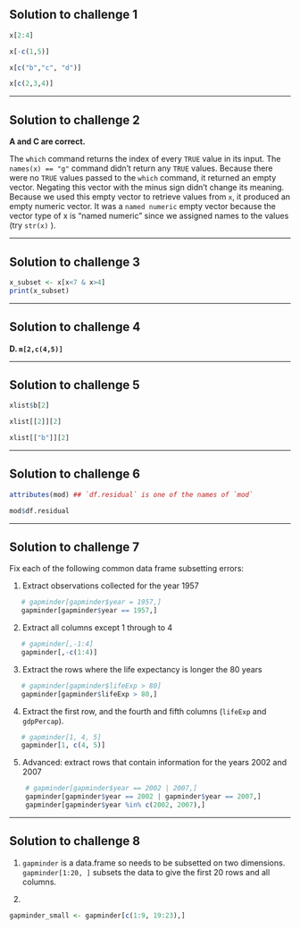 ## Solution to challenge 1

```r
x[2:4]
```

```r
x[-c(1,5)]
```

```r
x[c("b","c", "d")]
```

```r
x[c(2,3,4)]
```

---


## Solution to challenge 2

**A and C are correct.**

The `which` command returns the index of every `TRUE` value in its
input. The `names(x) == "g"` command didn't return any `TRUE` values. Because
there were no `TRUE` values passed to the `which` command, it returned an
empty vector. Negating this vector with the minus sign didn't change its
meaning. Because we used this empty vector to retrieve values from `x`, it
produced an empty numeric vector. It was a `named numeric` empty vector
because the vector type of x is "named numeric" since we assigned names to the
values (try `str(x)` ).

---

## Solution to challenge 3

```r
x_subset <- x[x<7 & x>4]
print(x_subset)
```

---



## Solution to challenge 4

 **D. `m[2,c(4,5)]`**

---



## Solution to challenge 5

```r
xlist$b[2]
```

```r
xlist[[2]][2]
```

```r
xlist[["b"]][2]
```

---


## Solution to challenge 6

```r
attributes(mod) ## `df.residual` is one of the names of `mod`
```

```r
mod$df.residual
```

---


## Solution to challenge 7

Fix each of the following common data frame subsetting errors:

1. Extract observations collected for the year 1957

```r
   # gapminder[gapminder$year = 1957,]
   gapminder[gapminder$year == 1957,]
```

2. Extract all columns except 1 through to 4

```r
   # gapminder[,-1:4]
   gapminder[,-c(1:4)]
```

3. Extract the rows where the life expectancy is longer the 80 years

```r
   # gapminder[gapminder$lifeExp > 80]
   gapminder[gapminder$lifeExp > 80,]
```

4. Extract the first row, and the fourth and fifth columns
  (`lifeExp` and `gdpPercap`).

```r
   # gapminder[1, 4, 5]
   gapminder[1, c(4, 5)]
```

5. Advanced: extract rows that contain information for the years 2002 and 2007

```r
    # gapminder[gapminder$year == 2002 | 2007,]
    gapminder[gapminder$year == 2002 | gapminder$year == 2007,]
    gapminder[gapminder$year %in% c(2002, 2007),]
```
 
---
 

## Solution to challenge 8

1.  `gapminder` is a data.frame so needs to be subsetted on two dimensions. `gapminder[1:20, ]` subsets the data to give the first 20 rows and all columns.

2. 

```r
gapminder_small <- gapminder[c(1:9, 19:23),]
``` 
 